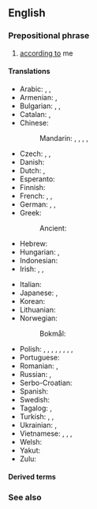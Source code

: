 ==English==

===Prepositional phrase===
{{en-prep phrase}}

# [[according to]] me

====Translations====
{{trans-top|according to me}}
* Arabic: {{t|ar|فِي رَأْيِي}}, {{t|ar|لِرَأْيِي|tr=li-raʾyī}}, {{t|ar|فِي ظَنِّي}}
* Armenian: {{t|hy|իմ կարծիքով}}, {{t|hy|ըստ իս}}
* Bulgarian: {{t|bg|според мен|sc=Cyrl}}, {{t|bg|по мое мнение|sc=Cyrl}}, {{t|bg|по моему|sc=Cyrl}}
* Catalan: {{t|ca|segons el meu parer}}, {{t|ca|al meu entendre}}
* Chinese:
*: Mandarin: {{t+|cmn|對我來說|sc=Hani}}, {{t+|cmn|对我来说|tr=duì wǒ lái shuō|sc=Hani}}, {{t+|cmn|依我看|tr=yī wǒ kàn|sc=Hani}}, {{t|cmn|在我看來|sc=Hani}}, {{t|cmn|在我看来|tr=zài wǒ kàn lái|sc=Hani}}
* Czech: {{t|cs|podle mého názoru}}, {{t|cs|podle mě}}, {{t|cs|podle mého mínění}}
* Danish: {{t+|da|efter min mening}}
* Dutch: {{t|nl|naar mijn mening}}, {{t|nl|mijns inziens}}
* Esperanto: {{t|eo|miaopinie}}
* Finnish: {{t|fi|([[minun]]) [[mielestäni]]}}
* French: {{t+|fr|à mon avis}}, {{t|fr|[[d'après]] [[moi]]}}, {{t|fr|[[selon]] [[moi]]}}
* German: {{t|de|[[ich]] [[sein|bin]] [[der]] [[Meinung]]}}, {{t|de|meiner Meinung nach}}, {{t+|de|meines Erachtens}}
* Greek: {{t|el|κατά τη γνώμη μου}}
*: Ancient: {{t|grc|ὡς ἐμοὶ δοκεῖ}}
* Hebrew: {{t|he|לדעתי|tr=leda'atí|sc=Hebr}}
* Hungarian: {{t|hu|véleményem szerint}}, {{t|hu|szerintem}}
* Indonesian: {{t|id|menurut pendapat saya}}
* Irish: {{t|ga|dar liom}}, {{t|ga|dar liomsa}} {{qualifier|emphatic}}, {{t|ga|is dóigh liom}}
{{trans-mid}}
* Italian: {{t|it|secondo me}}
* Japanese: {{t|ja|私見では|tr=しけんでは, shiken dewa}}, {{t+|ja|管見|tr=kanken de wa|alt=管見では}}
* Korean: {{t|ko|내 생각엔|sc=Kore}}
* Lithuanian: {{t|lt|mano nuomone}}
* Norwegian:
*: Bokmål: {{t|nb|etter min mening}}
* Polish: {{t+|pl|moim zdaniem}}, {{t|pl|w mojej opinii}}, {{t|pl|według mnie}}, {{t+|pl|po mojemu}}, {{t|pl|na mój rozum}}, {{t|pl|w moim przekonaniu}}, {{t|pl|w moim odczuciu}}, {{t|pl|w moim odbiorze}}, {{t+|pl|w moich oczach}}
* Portuguese: {{t|pt|na minha opinião}}
* Romanian: {{t|ro|în opinia mea}}, {{t|ro|după părerea mea}}
* Russian: {{t+|ru|по-мо́ему}}, {{t|ru|по моему́ мне́нию}}
* Serbo-Croatian: {{t-needed|sh}}
* Spanish: {{t|es|en mi opinión}}
* Swedish: {{t|sv|i min mening}}
* Tagalog: {{t|tl|sa tingin ko}}, {{t|tl|sa palagay mo}}
* Turkish: {{t+|tr|bence}}, {{t|tr|bana göre}}, {{t|tr|fikrimce}}
* Ukrainian: {{t|uk|на мою́ ду́мку}}, {{t|uk|як на мене́}}
* Vietnamese: {{t|vi|theo tôi}}, {{t|vi|theo tôi nghĩ}}, {{t|vi|theo mình}}, {{t|vi|theo mình nghĩ}}
* Welsh: {{t|cy|yn fy marn i}}
* Yakut: {{t|sah|мин санаабар|sc=Cyrl}}
* Zulu: {{t-needed|zu}}
{{trans-bottom}}

====Derived terms====
{{col4|en
|IMO
|IMHO
|in my humble opinion
}}

===See also===
{{col4|en|collapse=n
|as far as I'm concerned
|as I see it
|by my lights
|for my money
|for what it's worth
|if you ask me
|in my book
|in my estimation
|in my experience
|personally
|the way I see it
|to my mind
|to my way of thinking
|[[two cents]] / [[two pennies' worth]]
}}